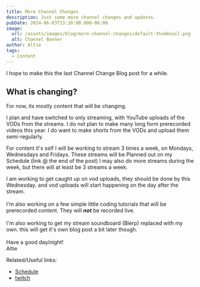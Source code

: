 ```yaml
---
title: More Channel Changes
description: Just some more channel changes and updates.
pubDate: 2024-06-03T13:20:00.000-06:00
image:
  url: /assets/images/blog/more-channel-changes/default-thumbnail.png
  alt: Channel Banner
author: Altie
tags:
  - Content
---
```


I hope to make this the last Channel Change Blog post for a while.

## What is changing?

For now, its mostly content that will be changing.

I plan and have switched to only streaming, with YouTube uploads of the VODs from the streams. I do not plan to make many long form prerecorded videos this year. I do want to make shorts from the VODs and upload them semi-regularly.

For content it's self I will be working to stream 3 times a week, on Mondays, Wednesdays and Fridays. These streams will be Planned out on my Schedule (link @ the end of the post) I may also do more streams during the week, but there will at least be 3 streams a week.

I am working to get caught up on vod uploads, they should be done by this Wednesday. and vod uploads will start happening on the day after the stream. \
\
I'm also working on a few simple little coding tutorials that will be prerecorded content. They will **_not_** be recorded live. \
\
I'm also working to get my stream soundboard (Blerp) replaced with my own. this will get it's own blog post a bit later though.\
\
Have a good day/night!\
Altie

Related/Useful links:

- [Schedule](https://altie122.notion.site/459e425befd54b3894c9d282b2aa182f?v=daa59f8502d24644ba93b9aec3c09324)
- [twitch](https://www.twitch.tv/altie122)
